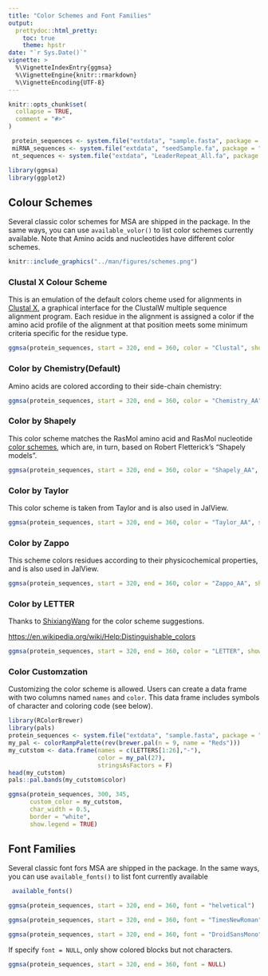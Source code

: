 ```yaml
---
title: "Color Schemes and Font Families"
output: 
  prettydoc::html_pretty:
    toc: true
    theme: hpstr
date: "`r Sys.Date()`"
vignette: >
  %\VignetteIndexEntry{ggmsa}
  %\VignetteEngine{knitr::rmarkdown}
  %\VignetteEncoding{UTF-8}
---
```


```r
knitr::opts_chunk$set(
  collapse = TRUE,
  comment = "#>"
)

 protein_sequences <- system.file("extdata", "sample.fasta", package = "ggmsa")
 miRNA_sequences <- system.file("extdata", "seedSample.fa", package = "ggmsa")
 nt_sequences <- system.file("extdata", "LeaderRepeat_All.fa", package = "ggmsa")

library(ggmsa)
library(ggplot2)
```


##  Colour Schemes

Several classic color schemes for MSA are shipped in the package. In the same ways, you can use `available_volor()` to list  color schemes currently available. Note that Amino acids and nucleotides have different color schemes.

```r
knitr::include_graphics("../man/figures/schemes.png")
```


### Clustal X Colour Scheme

This is an emulation of the default colors cheme used for alignments in [Clustal X](http://www.jalview.org/help/html/colourSchemes/clustal.html), a graphical interface for the ClustalW multiple sequence alignment program. Each residue in the alignment is assigned a color if the amino acid profile of the alignment at that position meets some minimum criteria specific for the residue type.

```r
ggmsa(protein_sequences, start = 320, end = 360, color = "Clustal", show.legend = TRUE)
```

### Color by Chemistry(Default)

Amino acids are colored according to their side-chain chemistry:

```r
ggmsa(protein_sequences, start = 320, end = 360, color = "Chemistry_AA", show.legend = TRUE)
```

### Color by Shapely

This color scheme matches the RasMol amino acid and RasMol nucleotide [color schemes](http://openrasmol.org/doc/rasmol.html#shapelycolours), which are, in turn, based on Robert Fletterick’s "Shapely models".

```r
ggmsa(protein_sequences, start = 320, end = 360, color = "Shapely_AA", show.legend = TRUE)
```

### Color by Taylor

This color scheme is taken from Taylor and is also used in JalView.

```r
ggmsa(protein_sequences, start = 320, end = 360, color = "Taylor_AA", show.legend = TRUE)
```

### Color by Zappo

This scheme colors residues according to their physicochemical properties, and is also used in JalView.

```r
ggmsa(protein_sequences, start = 320, end = 360, color = "Zappo_AA", show.legend = TRUE)
```

### Color by LETTER

Thanks to [ShixiangWang](https://github.com/YuLab-SMU/ggmsa/pull/9/commits/c736dbbf3ecd64a8ce921b9474a699fcd44ec7b3) for the color scheme suggestions.

[https://en.wikipedia.org/wiki/Help:Distinguishable_colors](https://en.wikipedia.org/wiki/Help:Distinguishable_colors) 

```r
ggmsa(protein_sequences, start = 320, end = 360, color = "LETTER", show.legend = TRUE)
```

### Color Customzation

Customizing the color scheme is allowed. Users can create a data frame with two columns named `names` and `color`. This data frame includes symbols of character and coloring code (see below). 

```r
library(RColorBrewer)
library(pals)
protein_sequences <- system.file("extdata", "sample.fasta", package = "ggmsa")
my_pal <- colorRampPalette(rev(brewer.pal(n = 9, name = "Reds")))
my_cutstom <- data.frame(names = c(LETTERS[1:26],"-"), 
                         color = my_pal(27), 
                         stringsAsFactors = F)
head(my_cutstom)
pals::pal.bands(my_cutstom$color)
```

```r
ggmsa(protein_sequences, 300, 345, 
      custom_color = my_cutstom, 
      char_width = 0.5, 
      border = "white",
      show.legend = TRUE)
```

##  Font Families

Several classic font fors MSA are shipped in the package. In the same ways, you can use `available_fonts()` to list  font currently available

```r
 available_fonts()
```

```r
ggmsa(protein_sequences, start = 320, end = 360, font = "helvetical")
```
```r
ggmsa(protein_sequences, start = 320, end = 360, font = "TimesNewRoman")
```
```r
ggmsa(protein_sequences, start = 320, end = 360, font = "DroidSansMono")
```


If specify `font = NULL`, only show colored blocks but not characters. 

```r
ggmsa(protein_sequences, start = 320, end = 360, font = NULL)
```



